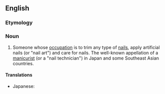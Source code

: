 ==English==

===Etymology===
{{suffix|nail|ist}}

===Noun===
{{en-noun}}

# {{context|rare}} Someone whose [[occupation]] is to trim any type of [[nail]]s, apply artificial nails (or "nail art") and care for nails. The well-known appellation of a [[manicurist]] (or a "nail technician") in Japan and some Southeast Asian countries.

====Translations====
{{trans-top|someone whose occupation is to trim nails}}
* Japanese: {{t-|ja|ネイリスト|tr=nearisuto}}
{{trans-mid}}
{{trans-bottom}}